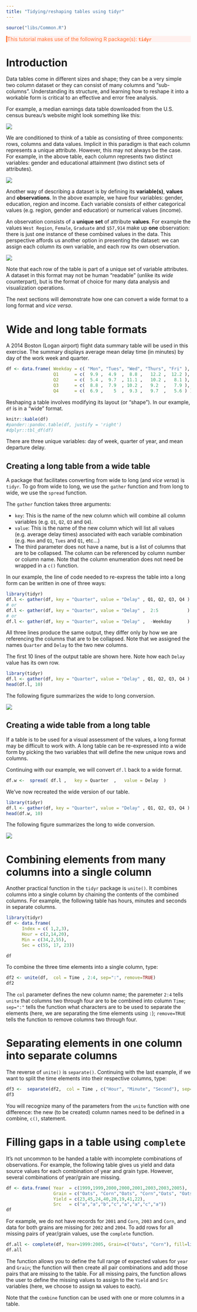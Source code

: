 ```yaml
---
title: "Tidying/reshaping tables using tidyr"
---
```


```r
source("libs/Common.R")
```


<div style="color:#ff7535; background-color:#fff0ee ;	border-left-style: solid">
This tutorial makes use of the following R package(s): **`tidyr`**
</div>
 

# Introduction

Data tables come in different sizes and shape; they can be a very simple two column dataset or they can consist of many columns and "sub-columns". Understanding its structure, and learning how to reshape it into a workable form is critical to an effective and error free analysis.

For example, a median earnings data table downloaded from the U.S. census bureau's website might look something like this:

![](img/Typical_table.png)

We are conditioned to think of a table as consisting of three components: rows, columns and data values. Implicit in this paradigm is that each column represents a unique attribute. However, this may not always be the case. For example, in the above table, each column represents two distinct variables: gender and educational attainment (two distinct sets of attributes).

![](img/Anatomy_of_a_census_table.png)

Another way of describing a dataset is by defining its **variable(s)**, **values** and **observations**. In the above example, we have four variables: gender, education, region and income. Each variable consists of either categorical values (e.g. region, gender and education) or numerical values (income). 

An observation consists of a **unique set** of attribute **values**. For example the values `West Region`, `Female`, `Graduate` and `$57,914` make up **one** observation: there is just one instance of these combined values in the data. This perspective affords us another option in presenting the dataset: we can assign each column its own variable, and each row its own observation.

![](img/Tidy_census.png)

Note that each row of the table is part of a unique set of variable attributes. A dataset in this format may not be human "readable" (unlike its *wide* counterpart), but is the format of choice for many data analysis and visualization operations.

The next sections will demonstrate how one can convert a wide format to a long format and *vice versa*.

# Wide and long table formats

A 2014 Boston (Logan airport) flight data summary table will be used in this exercise. The summary displays average mean delay time (in minutes) by day of the work week and quarter. 

```r

df <- data.frame( Weekday = c( "Mon", "Tues", "Wed", "Thurs", "Fri" ),
                  Q1      = c(  9.9 ,  4.9	,  8.8 ,   12.2 ,  12.2 ),
                  Q2      = c(  5.4	,  9.7  , 11.1 ,   10.2 ,   8.1 ),
                  Q3      = c(  8.8 ,  7.9  , 10.2 ,   9.2  ,   7.9 ),
                  Q4      = c(  6.9 ,    5  ,  9.3 ,   9.7  ,   5.6 ) )
```

Reshaping a table involves modifying its layout (or "shape"). In our example, `df` is in a "wide" format.

```r
knitr::kable(df)
#pander::pandoc.table(df, justify = 'right')
#dplyr::tbl_df(df)
```

There are three unique variables: day of week, quarter of year, and mean departure delay.

## Creating a long table from a wide table

A package that facilitates converting from wide to long (and *vice versa*)  is `tidyr`. To go from wide to long, we use the `gather` function and from long to wide, we use the `spread` function.

The `gather` function takes three arguments: 

 * `key`: This is the name of the new column which will combine all column variables (e.g. `Q1`, `Q2`, `Q3` and `Q4`).
 * `value`: This is the name of the new column which will list all values (e.g. average delay times) associated with each variable combination (e.g. `Mon` and `Q1`, `Tues` and `Q1`, etc...)
 * The third parameter does not have a name, but is a list of columns that are to be collapsed. The column can be referenced by column number or column name. Note that the column enumeration does not need be wrapped in a `c()` function.
 
In our example, the line of code needed to re-express the table into a long form can be written in one of three ways:
 
```r
library(tidyr)
df.l <- gather(df, key = "Quarter", value = "Delay" , Q1, Q2, Q3, Q4 )
# or
df.l <- gather(df, key = "Quarter", value = "Delay" ,  2:5           )
# or
df.l <- gather(df, key = "Quarter", value = "Delay" ,  -Weekday      )
```

All three lines produce the same output, they differ only by how we are referencing the columns that are to be collapsed. Note that we assigned the names `Quarter` and `Delay` to the two new columns.

The first 10 lines of the output table are shown here. Note how each `Delay` value has its own row.

```r
library(tidyr)
df.l <- gather(df, key = "Quarter", value = "Delay" , Q1, Q2, Q3, Q4 )
head(df.l, 10)
```

The following figure summarizes the wide to long conversion.

![](img/Tidyr_wide2long.png)

## Creating a wide table from a long table

If a table is to be used for a visual assessment of the values, a long format may be difficult to work with. A long table can be re-expressed into a wide form by picking the two variables that will define the new unique rows and columns. 

Continuing with our example, we will convert `df.l` back to a wide format.

```r
df.w <-  spread( df.l ,   key = Quarter  ,   value = Delay  ) 
```

We've now recreated the wide version of our table.

```r
library(tidyr)
df.l <- gather(df, key = "Quarter", value = "Delay" , Q1, Q2, Q3, Q4 )
head(df.w, 10)
```

The following figure summarizes the long to wide conversion.

![](img/Tidyr_long2wide.png)

# Combining elements from many columns into a single column

Another practical function in the `tidyr` package is `unite()`. It combines columns into a single column by chaining the contents of the combined columns. For example, the following table has hours, minutes and seconds in separate columns.

```r
library(tidyr)
df <- data.frame(
      Index = c( 1,2,3),
      Hour = c(2,14,20),
      Min = c(34,2,55),
      Sec = c(55, 17, 23))

df
```

To combine the three time elements into a single column, type:

```r
df2 <- unite(df,  col = Time , 2:4, sep=":", remove=TRUE)
df2
```

The `col` parameter defines the new column name; the paremeter `2:4` tells `unite` that columns two through four are to be combined into column `Time`; `sep=":"` tells the function what characters are to be used to separate the elements (here, we are separating the time elements using `:`); `remove=TRUE` tells the function to remove columns two through four.

# Separating elements in one column into separate columns

The reverse of `unite()` is `separate()`. Continuing with the last example, if we want to split the time elements into their respective columns, type:

```r
df3 <-  separate(df2,  col = Time , c("Hour", "Minute", "Second"), sep=":", remove=TRUE)
df3
```

You will recognize many of the parameters from the `unite` function with one difference: the new (to be created) column names need to be defined in a combine, `c()`, statement.

# Filling gaps in a table using `complete`

It's not uncommon to be handed a table with incomplete combinations of observations. For example, the following table gives us yield and data source values for each combination of year and grain type. However, several combinations of year/grain are missing.

```r
df <- data.frame( Year  = c(1999,1999,2000,2000,2001,2003,2003,2005),
                  Grain = c("Oats", "Corn","Oats", "Corn","Oats", "Oats", "Corn","Oats"),
                  Yield = c(23,45,24,40,20,19,41,22),
                  Src   = c("a","a","b","c","a","a","c","a"))
df
```

For example, we do not have records for `2001` and `Corn`, `2003` and `Corn`, and data for both grains are missing for `2002` and `2004`. To add rows for all missing pairs of year/grain values, use the `complete` function.

```r
df.all <- complete(df, Year=1999:2005, Grain=c("Oats", "Corn"), fill=list(Yield=NA,Src=NA))
df.all
```

The function allows you to define the full range of expected values for `year` and `Grain`; the function will then create all pair combinations and add those pairs that are missing to the table. For all missing pairs, the function allows the user to define the missing values to assign to the `Yield` and `Src` variables (here, we choose to assign `NA` values to each).

Note that the `combine` function can be used with one or more columns in a table.

